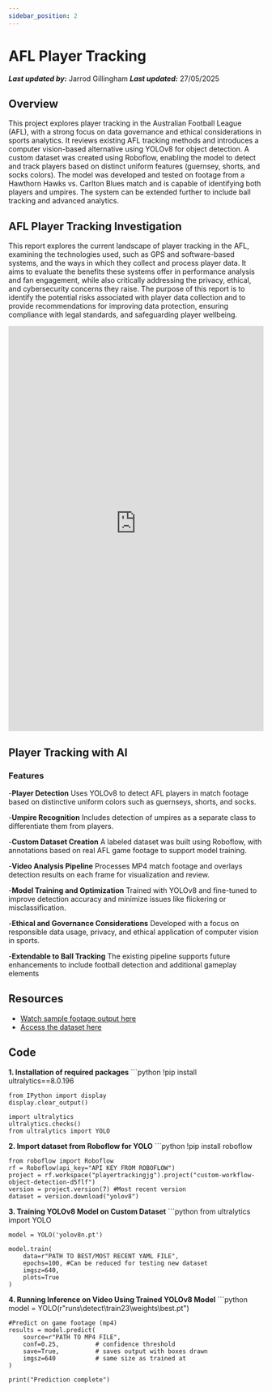 ```yaml
---
sidebar_position: 2
---
```


# AFL Player Tracking 
***Last updated by:*** Jarrod Gillingham
***Last updated:*** 27/05/2025

## Overview
This project explores player tracking in the Australian Football League (AFL), with a strong focus on data governance and ethical considerations in sports analytics. It reviews existing AFL tracking methods and introduces a computer vision-based alternative using YOLOv8 for object detection.
A custom dataset was created using Roboflow, enabling the model to detect and track players based on distinct uniform features (guernsey, shorts, and socks colors). The model was developed and tested on footage from a Hawthorn Hawks vs. Carlton Blues match and is capable of identifying both players and umpires. The system can be extended further to include ball tracking and advanced analytics.

## AFL Player Tracking Investigation
This report explores the current landscape of player tracking in the AFL, examining the technologies used, such as GPS and software-based systems, and the ways in which they collect and process player data. It aims to evaluate the benefits these systems offer in performance analysis and fan engagement, while also critically addressing the privacy, ethical, and cybersecurity concerns they raise. The purpose of this report is to identify the potential risks associated with player data collection and to provide recommendations for improving data protection, ensuring compliance with legal standards, and safeguarding player wellbeing.

<embed
      src="https://redback-operations.github.io/redback-documentation/pdf/AFL_PT_Report.pdf"
      type="application/pdf"
      width="100%"
      height="800px"
/>

## Player Tracking with AI

### Features
-**Player Detection** Uses YOLOv8 to detect AFL players in match footage based on distinctive uniform colors such as guernseys, shorts, and socks.

-**Umpire Recognition** Includes detection of umpires as a separate class to differentiate them from players.

-**Custom Dataset Creation** A labeled dataset was built using Roboflow, with annotations based on real AFL game footage to support model training.

-**Video Analysis Pipeline** Processes MP4 match footage and overlays detection results on each frame for visualization and review.

-**Model Training and Optimization** Trained with YOLOv8 and fine-tuned to improve detection accuracy and minimize issues like flickering or misclassification.

-**Ethical and Governance Considerations** Developed with a focus on responsible data usage, privacy, and ethical application of computer vision in sports.

-**Extendable to Ball Tracking** The existing pipeline supports future enhancements to include football detection and additional gameplay elements

## Resources
- [Watch sample footage output here](https://deakin.au.panopto.com/Panopto/Pages/Viewer.aspx?id=1285d2c1-4084-45a8-91aa-b2e10035cab2)
- [Access the dataset here](https://app.roboflow.com/playertrackingjg/custom-workflow-object-detection-d5flf/7)

## Code

**1. Installation of required packages**
    ```python
    !pip install ultralytics==8.0.196

    from IPython import display
    display.clear_output()

    import ultralytics
    ultralytics.checks()
    from ultralytics import YOLO
**2. Import dataset from Roboflow for YOLO**
    ```python
    !pip install roboflow

    from roboflow import Roboflow
    rf = Roboflow(api_key="API KEY FROM ROBOFLOW")
    project = rf.workspace("playertrackingjg").project("custom-workflow-object-detection-d5flf")
    version = project.version(7) #Most recent version
    dataset = version.download("yolov8")
**3. Training YOLOv8 Model on Custom Dataset**
    ```python
    from ultralytics import YOLO

    model = YOLO('yolov8n.pt')

    model.train(
        data=r"PATH TO BEST/MOST RECENT YAML FILE", 
        epochs=100, #Can be reduced for testing new dataset
        imgsz=640,
        plots=True
    )
**4. Running Inference on Video Using Trained YOLOv8 Model**
    ```python
    model = YOLO(r"runs\detect\train23\weights\best.pt")

    #Predict on game footage (mp4)
    results = model.predict(
        source=r"PATH TO MP4 FILE", 
        conf=0.25,          # confidence threshold
        save=True,          # saves output with boxes drawn
        imgsz=640           # same size as trained at
    )

    print("Prediction complete")
